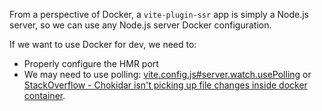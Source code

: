 From a perspective of Docker, a `vite-plugin-ssr` app is simply a Node.js server, so we can use any Node.js server Docker configuration.

If we want to use Docker for dev, we need to:
 - Properly configure the HMR port
 - We may need to use polling: [vite.config.js#server.watch.usePolling](https://vitejs.dev/config/#server-watch) or [StackOverflow - Chokidar isn't picking up file changes inside docker container](https://stackoverflow.com/questions/38318188/chokidar-isnt-picking-up-file-changes-inside-docker-container/69166925#69166925).
